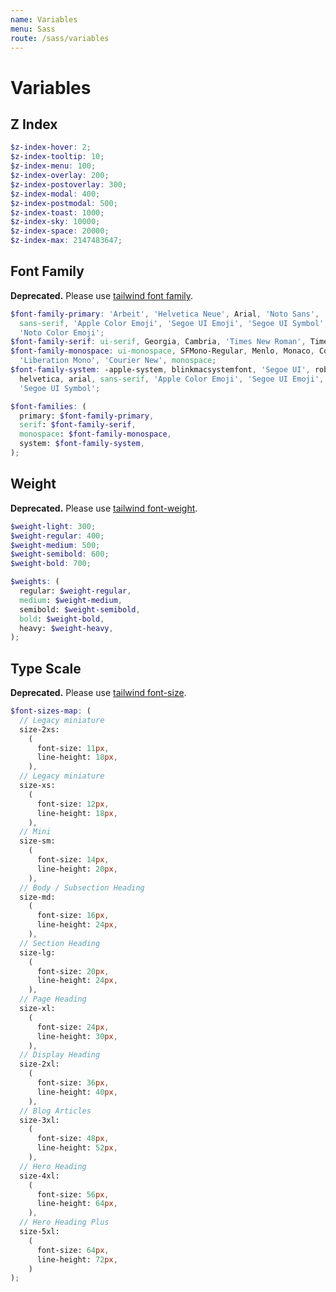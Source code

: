 ```yaml
---
name: Variables
menu: Sass
route: /sass/variables
---
```


# Variables

## Z Index

```scss
$z-index-hover: 2;
$z-index-tooltip: 10;
$z-index-menu: 100;
$z-index-overlay: 200;
$z-index-postoverlay: 300;
$z-index-modal: 400;
$z-index-postmodal: 500;
$z-index-toast: 1000;
$z-index-sky: 10000;
$z-index-space: 20000;
$z-index-max: 2147483647;
```

## Font Family

**Deprecated.** Please use [tailwind font family](https://v2.tailwindcss.com/docs/font-family).

```scss
$font-family-primary: 'Arbeit', 'Helvetica Neue', Arial, 'Noto Sans',
  sans-serif, 'Apple Color Emoji', 'Segoe UI Emoji', 'Segoe UI Symbol',
  'Noto Color Emoji';
$font-family-serif: ui-serif, Georgia, Cambria, 'Times New Roman', Times, serif;
$font-family-monospace: ui-monospace, SFMono-Regular, Menlo, Monaco, Consolas,
  'Liberation Mono', 'Courier New', monospace;
$font-family-system: -apple-system, blinkmacsystemfont, 'Segoe UI', roboto,
  helvetica, arial, sans-serif, 'Apple Color Emoji', 'Segoe UI Emoji',
  'Segoe UI Symbol';

$font-families: (
  primary: $font-family-primary,
  serif: $font-family-serif,
  monospace: $font-family-monospace,
  system: $font-family-system,
);
```

## Weight

**Deprecated.** Please use [tailwind font-weight](https://v2.tailwindcss.com/docs/font-weight).

```scss
$weight-light: 300;
$weight-regular: 400;
$weight-medium: 500;
$weight-semibold: 600;
$weight-bold: 700;

$weights: (
  regular: $weight-regular,
  medium: $weight-medium,
  semibold: $weight-semibold,
  bold: $weight-bold,
  heavy: $weight-heavy,
);
```

## Type Scale

**Deprecated.** Please use [tailwind font-size](https://v2.tailwindcss.com/docs/font-size).

```scss
$font-sizes-map: (
  // Legacy miniature
  size-2xs:
    (
      font-size: 11px,
      line-height: 18px,
    ),
  // Legacy miniature
  size-xs:
    (
      font-size: 12px,
      line-height: 18px,
    ),
  // Mini
  size-sm:
    (
      font-size: 14px,
      line-height: 20px,
    ),
  // Body / Subsection Heading
  size-md:
    (
      font-size: 16px,
      line-height: 24px,
    ),
  // Section Heading
  size-lg:
    (
      font-size: 20px,
      line-height: 24px,
    ),
  // Page Heading
  size-xl:
    (
      font-size: 24px,
      line-height: 30px,
    ),
  // Display Heading
  size-2xl:
    (
      font-size: 36px,
      line-height: 40px,
    ),
  // Blog Articles
  size-3xl:
    (
      font-size: 48px,
      line-height: 52px,
    ),
  // Hero Heading
  size-4xl:
    (
      font-size: 56px,
      line-height: 64px,
    ),
  // Hero Heading Plus
  size-5xl:
    (
      font-size: 64px,
      line-height: 72px,
    )
);
```
